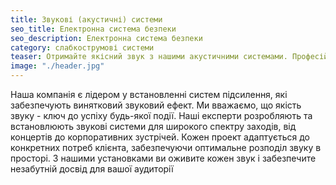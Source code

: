```yaml
---
title: Звукові (акустичні) системи
seo_title: Електронна система безпеки
seo_description: Електронна система безпеки
category: слабкострумові системи
teaser: Отримайте якісний звук з нашими акустичними системами. Професійне обладнання та його інсталяція створять ідеальний аудіо ефект при відтворенні музичного або інформаційного контенту.
image: "./header.jpg"
---
```

<p>
Наша компанія є лідером у встановленні систем підсилення, які забезпечують винятковий звуковий ефект. Ми вважаємо, що якість звуку - ключ до успіху будь-якої події. Наші експерти розробляють та встановлюють звукові системи для широкого спектру заходів, від концертів до корпоративних зустрічей. Кожен проект адаптується до конкретних потреб клієнта, забезпечуючи оптимальне розподіл звуку в просторі. З нашими установками ви оживите кожен звук і забезпечите незабутній досвід для вашої аудиторії
</p>